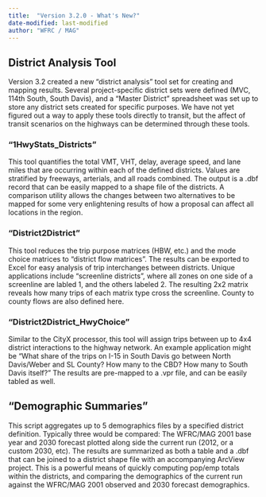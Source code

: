 ```yaml
---
title:  "Version 3.2.0 - What's New?"
date-modified: last-modified
author: "WFRC / MAG"
---
```


## District Analysis Tool
Version 3.2 created a new “district analysis” tool set for creating and mapping results.  Several project-specific district sets were defined (MVC, 114th South, South Davis), and a “Master District” spreadsheet was set up to store any district sets created for specific purposes.  We have not yet figured out a way to apply these tools directly to transit, but the affect of transit scenarios on the highways can be determined through these tools.

### “1HwyStats_Districts”
This tool quantifies the total VMT, VHT, delay, average speed, and lane miles that are occurring within each of the defined districts.  Values are stratified by freeways, arterials, and all roads combined.  The output is a .dbf record that can be easily mapped to a shape file of the districts.  A comparison utility allows the changes between two alternatives to be mapped for some very enlightening results of how a proposal can affect all locations in the region.

### “District2District”
This tool reduces the trip purpose matrices (HBW, etc.) and the mode choice matrices to “district flow matrices”.  The results can be exported to Excel for easy analysis of trip interchanges between districts.  Unique applications include “screenline districts”, where all zones on one side of a screenline are labled 1, and the others labeled 2.  The resulting 2x2 matrix reveals how many trips of each matrix type cross the screenline.  County to county flows are also defined here.

### “District2District_HwyChoice”
Similar to the CityX processor, this tool will assign trips between up to 4x4 district interactions to the highway network.  An example application might be “What share of the trips on I-15 in South Davis go between North Davis/Weber and SL County? How many to the CBD?  How many to South Davis itself?”  The results are pre-mapped to a .vpr file, and can be easily tabled as well.

## “Demographic Summaries”
This script aggregates up to 5 demographics files by a specified district definition.  Typically three would be compared:  The WFRC/MAG 2001 base year and 2030 forecast plotted along side the current run (2012, or a custom 2030, etc).  The results are summarized as both a table and a .dbf that can be joined to a district shape file with an accompanying ArcView project.  This is a powerful means of quickly computing pop/emp totals within the districts, and comparing the demographics of the current run against the WFRC/MAG 2001 observed and 2030 forecast demographics.



